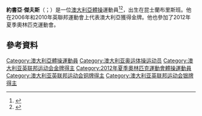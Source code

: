 {{blpsources|time=2015-11-22T01:07:47+00:00}}
{{expand|time=2015-11-22T01:07:47+00:00}}
'''約書亞·傑夫斯'''（{{lang-en|Joshua Jefferis}}；{{bd|1985年|8月29日}}）是一位[[澳大利亞|澳大利亞]][[體操|體操]]運動員<ref name=sourcing7>{{cite web |url=http://www.gymnastics.org.au/ga/bio.aspx?ID=66114507&PID=3239&MenuID=Athlete_Information%2f20052%2f0 |title=Joshua Jefferis |publisher=Gymnastics.org.au |date=1985-08-29 |accessdate=2012-06-22 |archive-date=2011-03-13 |archive-url=https://web.archive.org/web/20110313003641/http://www.gymnastics.org.au/ga/bio.aspx?ID=66114507&PID=3239&MenuID=Athlete_Information%2F20052%2F0 |dead-url=no }}</ref><ref name=sourcing6>{{cite web |url=http://au.news.yahoo.com/thewest/sport/a/-/other/13842249/murray-finds-rhythm-on-dance-floor/ |title=Murray finds rhythm on dance floor — The West Australian |publisher=Au.news.yahoo.com |date=2012-06-02 |accessdate=2012-06-22 |archive-url=https://archive.is/20130105195530/http://au.news.yahoo.com/thewest/sport/a/-/other/13842249/murray-finds-rhythm-on-dance-floor/ |archive-date=2013-01-05 |dead-url=yes }}</ref>，出生在昆士蘭布里斯班。他在2006年和2010年英聯邦運動會上代表澳大利亞獲得金牌。他也參加了2012年夏季奧林匹克運動會。

==參考資料==
{{Reflist}}
{{DEFAULTSORT:Jefferis, Joshua}}
[[Category:澳大利亞體操運動員|Category:澳大利亞體操運動員]]
[[Category:澳大利亚奥运体操运动员|Category:澳大利亚奥运体操运动员]]
[[Category:澳大利亚英联邦运动会金牌得主|Category:澳大利亚英联邦运动会金牌得主]]
[[Category:2012年夏季奧林匹克運動會體操運動員|Category:2012年夏季奧林匹克運動會體操運動員]]
[[Category:澳大利亚英联邦运动会铜牌得主|Category:澳大利亚英联邦运动会铜牌得主]]
[[Category:澳大利亚英联邦运动会银牌得主|Category:澳大利亚英联邦运动会银牌得主]]